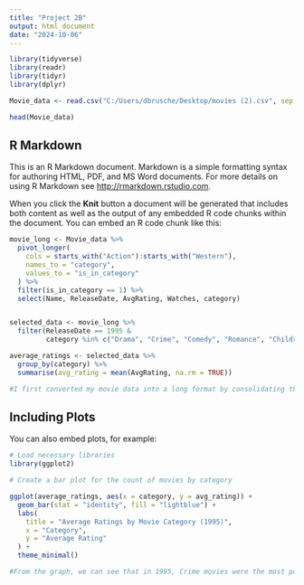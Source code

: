 ---
title: "Project 2B"
output: html_document
date: "2024-10-06"
---

```{r setup, include=TRUE}
library(tidyverse)
library(readr) 
library(tidyr) 
library(dplyr)

Movie_data <- read.csv("C:/Users/dbrusche/Desktop/movies (2).csv", sep = ";")

head(Movie_data)

```

## R Markdown

This is an R Markdown document. Markdown is a simple formatting syntax for authoring HTML, PDF, and MS Word documents. For more details on using R Markdown see <http://rmarkdown.rstudio.com>.

When you click the **Knit** button a document will be generated that includes both content as well as the output of any embedded R code chunks within the document. You can embed an R code chunk like this:

```{r cars, echo=TRUE}
movie_long <- Movie_data %>%
  pivot_longer(
    cols = starts_with("Action"):starts_with("Western"),
    names_to = "category",
    values_to = "is_in_category"
  ) %>%
  filter(is_in_category == 1) %>%
  select(Name, ReleaseDate, AvgRating, Watches, category)


selected_data <- movie_long %>%
  filter(ReleaseDate == 1995 & 
         category %in% c("Drama", "Crime", "Comedy", "Romance", "Children"))

average_ratings <- selected_data %>%
  group_by(category) %>%
  summarise(avg_rating = mean(AvgRating, na.rm = TRUE))

#I first converted my movie data into a long format by consolidating the individual columns of movie categories into a single category column. Next, I filtered the long dataset to focus on the year 1995 and specific categories: Drama, Crime, Comedy, Romance, and Children. Lastly, I calculated the average rating for these categories to visualize the results.
```

## Including Plots

You can also embed plots, for example:

```{r pressure, echo=TRUE}
# Load necessary libraries
library(ggplot2)

# Create a bar plot for the count of movies by category

ggplot(average_ratings, aes(x = category, y = avg_rating)) +
  geom_bar(stat = "identity", fill = "lightblue") +
  labs(
    title = "Average Ratings by Movie Category (1995)",
    x = "Category",
    y = "Average Rating"
  ) +
  theme_minimal()

#From the graph, we can see that in 1995, Crime movies were the most popular, with an average rating of 3.41, followed by Drama at 3.28, Romance at 3.18, Comedy at 3.07, and Children at 2.84.


```